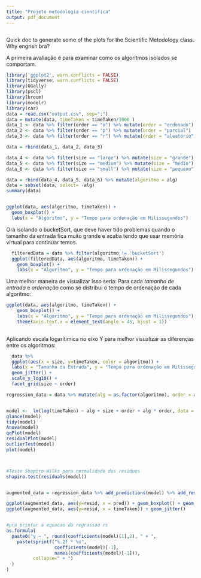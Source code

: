 ```yaml
---
title: "Projeto metodologia cientifica"
output: pdf_document
---
```

```

```

Quick doc to generate some of the plots for the Scientific Metodology class. 
Why engrish bra?


A primeira avaliação é para examinar como os algoritmos isolados se comportam.


```r
library('ggplot2', warn.conflicts = FALSE)
library(tidyverse, warn.conflicts = FALSE)
library(GGally)
library(pscl)
library(broom)
library(modelr)
library(car)
data = read.csv("output.csv", sep=";")
data = mutate(data, timeTaken = timeTaken/1000 )
data_1 <- data %>% filter(order == "o") %>% mutate(order = "ordenado")
data_2 <- data %>% filter(order == "p") %>% mutate(order = "parcial")
data_3 <- data %>% filter(order == "r") %>% mutate(order = "aleatório")

data = rbind(data_1, data_2, data_3) 

data_4 <- data %>% filter(size == "large") %>% mutate(size = "grande")
data_5 <- data %>% filter(size == "medium") %>% mutate(size = "médio")
data_6 <- data %>% filter(size == "small") %>% mutate(size = "pequeno")

data = rbind(data_4, data_5, data_6) %>% mutate(algoritmo = alg)
data = subset(data, select= -alg)
summary(data)


ggplot(data, aes(algoritmo, timeTaken)) +
  geom_boxplot() +
  labs(x = "Algoritmo", y = "Tempo para ordenação em Milissegundos")
```


Ora isolando o bucketSort, que deve haver tido problemas quando o tamanho da entrada fica muito grande e acaba tendo que usar memória virtual para continuar temos. 

```r
  filteredData = data %>% filter(algoritmo != 'bucketSort')
  ggplot(filteredData, aes(algoritmo, timeTaken)) +
    geom_boxplot() +
    labs(x = "Algoritmo", y = "Tempo para ordenação em Milissegundos")
```



Uma melhor maneira de visualizar isso seria: 
Para cada *tamanho de entrada* e *ordenação* como se distribui o tempo de ordenação de cada algoritmo: 

```r
ggplot(data, aes(algoritmo, timeTaken)) +
    geom_boxplot() +
    labs(x = "Algoritmo", y = "Tempo para ordenação em Milissegundos") +
    theme(axis.text.x = element_text(angle = 45, hjust = 1))
    
```

Aplicando escala logarítimica no eixo Y para melhor visualizar as diferenças entre os algoritmos:

```r

  data %>%
  ggplot(aes(x = size, y=timeTaken, color = algoritmo)) +
  labs(x = "Tamanho da Entrada", y = "Tempo para ordenação em Milissegundos") +
  geom_jitter() + 
  scale_y_log10() + 
  facet_grid(size ~ order)


```

```r
regression_data = data %>% mutate(alg = as.factor(algoritmo), order = as.factor(order), size = as.factor(size))


model <-  lm(log(timeTaken) ~ alg + size + order + alg * order, data = regression_data)
glance(model)
tidy(model)
Anova(model)
qqPlot(model)
residualPlot(model)
outlierTest(model)
plot(model)



#Teste Shapiro-Wilks para normalidade dos residuos
shapiro.test(residuals(model))


augmented_data = regression_data %>% add_predictions(model) %>% add_residuals(model) %>% mutate(timeTaken = log(timeTaken))

ggplot(augmented_data, aes(y=resid, x = pred)) + geom_boxplot() + geom_jitter()
ggplot(augmented_data, aes(y=resid, x = timeTaken)) + geom_jitter()


#pra printar a equacao da regrassao rs
as.formula(
  paste0("y ~ ", round(coefficients(model)[1],2), " + ", 
    paste(sprintf("%.2f * %s", 
                  coefficients(model)[-1],  
                  names(coefficients(model)[-1])), 
          collapse=" + ")
  )
)




```



